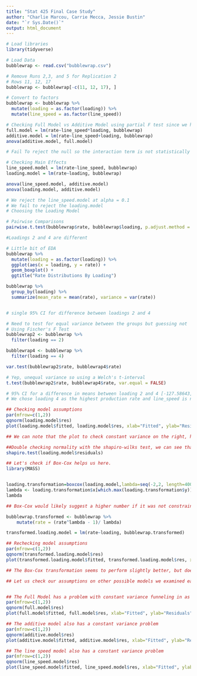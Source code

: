 ```yaml
---
title: "Stat 425 Final Case Study"
author: "Charlie Marcou, Carrie Mecca, Jessie Bustin"
date: "`r Sys.Date()`"
output: html_document
---
```


```r
# Load libraries
library(tidyverse)

# Load Data
bubblewrap <- read.csv("bubblewrap.csv")

# Remove Runs 2,3, and 5 for Replication 2
# Rows 11, 12, 17 
bubblewrap <- bubblewrap[-c(11, 12, 17), ]

# Convert to factors
bubblewrap <- bubblewrap %>%
  mutate(loading = as.factor(loading)) %>%
  mutate(line_speed = as.factor(line_speed))
```

```r
# Checking Full Model vs Additive Model using partial F test since we have an unbalanced ANOVA
full.model = lm(rate~line_speed*loading, bubblewrap)
additive.model = lm(rate~line_speed+loading, bubblewrap)
anova(additive.model, full.model)

# Fail To reject the null so the interaction term is not statistically significant and we select the additive model
```
```r
# Checking Main Effects
line_speed.model = lm(rate~line_speed, bubblewrap)
loading.model = lm(rate~loading, bubblewrap)

anova(line_speed.model, additive.model)
anova(loading.model, additive.model)

# We reject the line_speed.model at alpha = 0.1
# We fail to reject the loading.model
# Choosing the Loading Model
```

```r
# Pairwise Comparisons
pairwise.t.test(bubblewrap$rate, bubblewrap$loading, p.adjust.method = "bonferroni")

#Loadings 2 and 4 are different
```
```r
# Little bit of EDA
bubblewrap %>% 
  mutate(loading = as.factor(loading)) %>%
  ggplot(aes(x = loading, y = rate)) +
  geom_boxplot() +
  ggtitle("Rate Distributions By Loading")

bubblewrap %>%
  group_by(loading) %>%
  summarize(mean_rate = mean(rate), variance = var(rate))


# single 95% CI for difference between loadings 2 and 4

# Need to test for equal variance between the groups but guessing not
# Using Fischer's F Test
bubblewrap2 <- bubblewrap %>%
  filter(loading == 2)

bubblewrap4 <- bubblewrap %>%
  filter(loading == 4)

var.test(bubblewrap2$rate, bubblewrap4$rate)

# Yep, unequal variance so using a Welch's t-interval
t.test(bubblewrap2$rate, bubblewrap4$rate, var.equal = FALSE)

# 95% CI for a difference in means between loading 2 and 4 [-127.58643, -23.80246]
# We chose loading 4 as the highest production rate and line_speed is not significant
```

```r

## Checking model assumptions
par(mfrow=c(1,2))
qqnorm(loading.model$res)
plot(loading.model$fitted, loading.model$res, xlab="Fitted", ylab="Residuals")

## We can note that the plot to check constant variance on the right, has a funneling inwards as we progress along the x axis. Additionally, based on the Q-Q plot normality seems light it might be questionable.

##Double checking normality with the shapiro-wilks test, we can see that using an alpha of .05, we fail to reject the null that the normality assumption is satistfied.
shapiro.test(loading.model$residuals)


```
```r
## Let's check if Box-Cox helps us here.
library(MASS)


loading.transformation=boxcox(loading.model,lambda=seq(-2,2, length=400))
lambda <- loading.transformation$x[which.max(loading.transformation$y)]
lambda

## Box-Cox would likely suggest a higher number if it was not constrained between -2 and 2, but because in practice it is only reccomended to use the technique within this range, we will stick with a lambda of 2

bubblewrap.transformed <- bubblewrap %>% 
    mutate(rate = (rate^lambda - 1)/ lambda)

transformed.loading.model = lm(rate~loading, bubblewrap.transformed)

## Rechecking model assumptions
par(mfrow=c(1,2))
qqnorm(transformed.loading.model$res)
plot(transformed.loading.model$fitted, transformed.loading.model$res, xlab="Fitted", ylab="Residuals")

## The Box-Cox transformation seems to perform slightly better, but does not make a huge change. The assumption seems to be unstatisfied still
```
```r
## Let us check our assumptions on other possible models we examined earlier.


## The Full Model has a problem with constant variance funneling in as well
par(mfrow=c(1,2))
qqnorm(full.model$res)
plot(full.model$fitted, full.model$res, xlab="Fitted", ylab="Residuals")

## The additive model also has a constant variance problem
par(mfrow=c(1,2))
qqnorm(additive.model$res)
plot(additive.model$fitted, additive.model$res, xlab="Fitted", ylab="Residuals")

## The line speed model also has a constant variance problem
par(mfrow=c(1,2))
qqnorm(line_speed.model$res)
plot(line_speed.model$fitted, line_speed.model$res, xlab="Fitted", ylab="Residuals")
```

